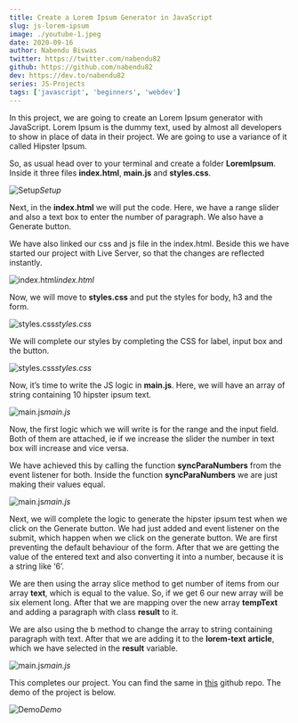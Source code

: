 ```yaml
---
title: Create a Lorem Ipsum Generator in JavaScript
slug: js-lorem-ipsum
image: ./youtube-1.jpeg
date: 2020-09-16
author: Nabendu Biswas
twitter: https://twitter.com/nabendu82
github: https://github.com/nabendu82
dev: https://dev.to/nabendu82
series: JS-Projects
tags: ['javascript', 'beginners', 'webdev']
---
```


In this project, we are going to create an Lorem Ipsum generator with JavaScript. Lorem Ipsum is the dummy text, used by almost all developers to show in place of data in their project. We are going to use a variance of it called Hipster Ipsum.

So, as usual head over to your terminal and create a folder **LoremIpsum**. Inside it three files **index.html**, **main.js** and **styles.css**.

![Setup](https://ik.imagekit.io/thewebdev/JS-Projects/Lorem-ipsum/1_uL0YQjaEj.png)*Setup*

Next, in the **index.html** we will put the code. Here, we have a range slider and also a text box to enter the number of paragraph. We also have a Generate button.

We have also linked our css and js file in the index.html. Beside this we have started our project with Live Server, so that the changes are reflected instantly.

![index.html](https://ik.imagekit.io/thewebdev/JS-Projects/Lorem-ipsum/2_ze6yLjOh5N.png)*index.html*

Now, we will move to **styles.css** and put the styles for body, h3 and the form.

![styles.css](https://ik.imagekit.io/thewebdev/JS-Projects/Lorem-ipsum/3_kUrdl1z6MI.png)*styles.css*

We will complete our styles by completing the CSS for label, input box and the button.

![styles.css](https://ik.imagekit.io/thewebdev/JS-Projects/Lorem-ipsum/4_uxnl2WRLE.png)*styles.css*

Now, it’s time to write the JS logic in **main.js**. Here, we will have an array of string containing 10 hipster ipsum text.

![main.js](https://ik.imagekit.io/thewebdev/JS-Projects/Lorem-ipsum/5_y0-OkMQ7O.png)*main.js*

Now, the first logic which we will write is for the range and the input field. Both of them are attached, ie if we increase the slider the number in text box will increase and vice versa.

We have achieved this by calling the function **syncParaNumbers** from the event listener for both. Inside the function **syncParaNumbers** we are just making their values equal.

![main.js](https://ik.imagekit.io/thewebdev/JS-Projects/Lorem-ipsum/6_nFGTFycIhY.png)*main.js*

Next, we will complete the logic to generate the hipster ipsum test when we click on the Generate button. We had just added and event listener on the submit, which happen when we click on the generate button. We are first preventing the default behaviour of the form. After that we are getting the value of the entered text and also converting it into a number, because it is a string like ‘6’.

We are then using the array slice method to get number of items from our array **text**, which is equal to the value. So, if we get 6 our new array will be six element long. After that we are mapping over the new array **tempText** and adding a paragraph with class **result** to it.

We are also using the b method to change the array to string containing paragraph with text. After that we are adding it to the **lorem-text** **article**, which we have selected in the **result** variable.

![main.js](https://ik.imagekit.io/thewebdev/JS-Projects/Lorem-ipsum/7_hN63ZaF5Uc.png)*main.js*

This completes our project. You can find the same in [this](https://github.com/nabendu82/JS-Projects/tree/master/LoremIpsum) github repo. The demo of the project is below.

![Demo](https://ik.imagekit.io/thewebdev/JS-Projects/Lorem-ipsum/8_I2MRAveLk.gif)*Demo*
